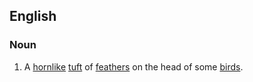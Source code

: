 ==English==

===Noun===
{{en-noun}}

# A [[horn]]like [[tuft]] of [[feather]]s on the head of some [[bird]]s.
{{1913}}
